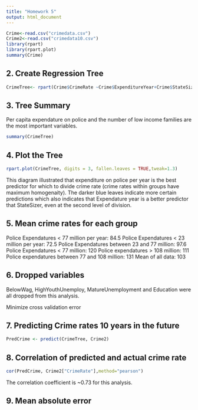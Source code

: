 ---
title: "Homework 5"
output: html_document
---
```{r}
Crime<-read.csv("crimedata.csv")
Crime2<-read.csv("crimedata10.csv")
library(rpart)
library(rpart.plot)
summary(Crime)
```

## 2. Create Regression Tree

```{r}
CrimeTree<- rpart(Crime$CrimeRate ~Crime$ExpenditureYear+Crime$StateSize+Crime$BelowWage+Crime$HighYouthUnemploy+Crime$MatureUnemployment+Crime$Education, data = Crime)
```

## 3. Tree Summary

Per capita expendature on police and the number of low income families are the most important variables.

```{r}
summary(CrimeTree)
```


## 4. Plot the Tree

```{r}
rpart.plot(CrimeTree, digits = 3, fallen.leaves = TRUE,tweak=1.3)
```


This diagram illustrated that expenditure on police per year is the best predictor for which to divide crime rate (crime rates within groups have maximum homogenaity). The darker blue leaves indicate more certain predictions which also indicates that Expendature year is a better predictor that StateSizer, even at the second level of division. 

## 5. Mean crime rates for each group

Police Expendatures < 77 million per year: 84.5
Police Expendatures < 23 million per year: 72.5
Police Expendatures between 23 and 77 million: 97.6
Police Expendatures < 77 million: 120
Police expendatures > 108 million: 111
Police expendatures between 77 and 108 million: 131
Mean of all data: 103

## 6. Dropped variables

BelowWag, HighYouthUnemploy, MatureUnemployment and Education were all dropped from this analysis.

Minimize cross validation error

## 7. Predicting Crime rates 10 years in the future

```{r}
PredCrime <- predict(CrimeTree, Crime2)
```

## 8. Correlation of predicted and actual crime rate

```{r}
cor(PredCrime, Crime2["CrimeRate"],method="pearson")
```
The correlation coefficient is ~0.73 for this analysis.


## 9. Mean absolute error

